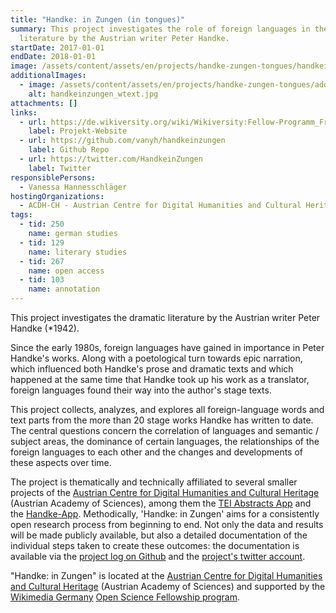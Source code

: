```yaml
---
title: "Handke: in Zungen (in tongues)"
summary: This project investigates the role of foreign languages in the dramatic
  literature by the Austrian writer Peter Handke.
startDate: 2017-01-01
endDate: 2018-01-01
image: /assets/content/assets/en/projects/handke-zungen-tongues/handkeinzungen_wtext.jpg
additionalImages:
  - image: /assets/content/assets/en/projects/handke-zungen-tongues/additionalImages/handkeinzungen_wtext.jpg
    alt: handkeinzungen_wtext.jpg
attachments: []
links:
  - url: https://de.wikiversity.org/wiki/Wikiversity:Fellow-Programm_Freies_Wissen/Einreichungen/Dramatische_Sprachen:_Fremdsprachen_in_den_B%C3%BChnentexten_von_Peter_Handke
    label: Projekt-Website
  - url: https://github.com/vanyh/handkeinzungen
    label: Github Repo
  - url: https://twitter.com/HandkeinZungen
    label: Twitter
responsiblePersons:
  - Vanessa Hannesschläger
hostingOrganizations:
  - ACDH-CH - Austrian Centre for Digital Humanities and Cultural Heritage
tags:
  - tid: 250
    name: german studies
  - tid: 129
    name: literary studies
  - tid: 267
    name: open access
  - tid: 103
    name: annotation
---
```

This project investigates the dramatic literature by the Austrian writer Peter Handke (\*1942).

Since the early 1980s, foreign languages have gained in importance in Peter Handke's works. Along with a poetological turn towards epic narration, which influenced both Handke's prose and dramatic texts and which happened at the same time that Handke took up his work as a translator, foreign languages found their way into the author's stage texts.

This project collects, analyzes, and explores all foreign-language words and text parts from the more than 20 stage works Handke has written to date. The central questions concern the correlation of languages and semantic / subject areas, the dominance of certain languages, the relationships of the foreign languages to each other and the changes and developments of these aspects over time.

The project is thematically and technically affiliated to several smaller projects of the [Austrian Centre for Digital Humanities and Cultural Heritage](https://www.oeaw.ac.at/acdh/) (Austrian Academy of Sciences), among them the [TEI Abstracts App](https://tei2016app.acdh.oeaw.ac.at/pages/index.html) and the [Handke-App](https://handke-app.acdh.oeaw.ac.at/pages/index.html). Methodically, 'Handke: in Zungen' aims for a consistently open research process from beginning to end. Not only the data and results will be made publicly available, but also a detailed documentation of the individual steps taken to create these outcomes: the documentation is available via the [project log on Github](https://github.com/vanyh/handkeinzungen/blob/master/projectlog.markdown) and the [project's twitter account](https://twitter.com/HandkeinZungen).

"Handke: in Zungen" is located at the [Austrian Centre for Digital Humanities and Cultural Heritage](https://www.oeaw.ac.at/acdh/) (Austrian Academy of Sciences) and supported by the [Wikimedia Germany](https://meta.wikimedia.org/wiki/Wikimedia_Deutschland/Open_Science_Fellows_Program) [Open Science Fellowship program](https://meta.wikimedia.org/wiki/Wikimedia_Deutschland/Open_Science_Fellows_Program).
